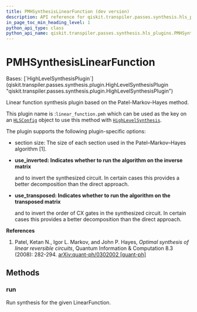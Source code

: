 ```yaml
---
title: PMHSynthesisLinearFunction (dev version)
description: API reference for qiskit.transpiler.passes.synthesis.hls_plugins.PMHSynthesisLinearFunction in the dev version of qiskit
in_page_toc_min_heading_level: 1
python_api_type: class
python_api_name: qiskit.transpiler.passes.synthesis.hls_plugins.PMHSynthesisLinearFunction
---
```


# PMHSynthesisLinearFunction

<Class id="qiskit.transpiler.passes.synthesis.hls_plugins.PMHSynthesisLinearFunction" isDedicatedPage={true} github="https://github.com/Qiskit/qiskit/tree/main/qiskit/transpiler/passes/synthesis/hls_plugins.py#L462-L511" signature="qiskit.transpiler.passes.synthesis.hls_plugins.PMHSynthesisLinearFunction" modifiers="class">
  Bases: [`HighLevelSynthesisPlugin`](qiskit.transpiler.passes.synthesis.plugin.HighLevelSynthesisPlugin "qiskit.transpiler.passes.synthesis.plugin.HighLevelSynthesisPlugin")

  Linear function synthesis plugin based on the Patel-Markov-Hayes method.

  This plugin name is :`linear_function.pmh` which can be used as the key on an [`HLSConfig`](qiskit.transpiler.passes.HLSConfig "qiskit.transpiler.passes.HLSConfig") object to use this method with [`HighLevelSynthesis`](qiskit.transpiler.passes.HighLevelSynthesis "qiskit.transpiler.passes.HighLevelSynthesis").

  The plugin supports the following plugin-specific options:

  *   section size: The size of each section used in the Patel–Markov–Hayes algorithm \[1].

  *   **use\_inverted: Indicates whether to run the algorithm on the inverse matrix**

      and to invert the synthesized circuit. In certain cases this provides a better decomposition than the direct approach.

  *   **use\_transposed: Indicates whether to run the algorithm on the transposed matrix**

      and to invert the order of CX gates in the synthesized circuit. In certain cases this provides a better decomposition than the direct approach.

  **References**

  1.  Patel, Ketan N., Igor L. Markov, and John P. Hayes, *Optimal synthesis of linear reversible circuits*, Quantum Information & Computation 8.3 (2008): 282-294. [arXiv:quant-ph/0302002 \[quant-ph\]](https://arxiv.org/abs/quant-ph/0302002)

  ## Methods

  ### run

  <Function id="qiskit.transpiler.passes.synthesis.hls_plugins.PMHSynthesisLinearFunction.run" github="https://github.com/Qiskit/qiskit/tree/main/qiskit/transpiler/passes/synthesis/hls_plugins.py#L485-L511" signature="run(high_level_object, coupling_map=None, target=None, qubits=None, **options)">
    Run synthesis for the given LinearFunction.
  </Function>
</Class>

